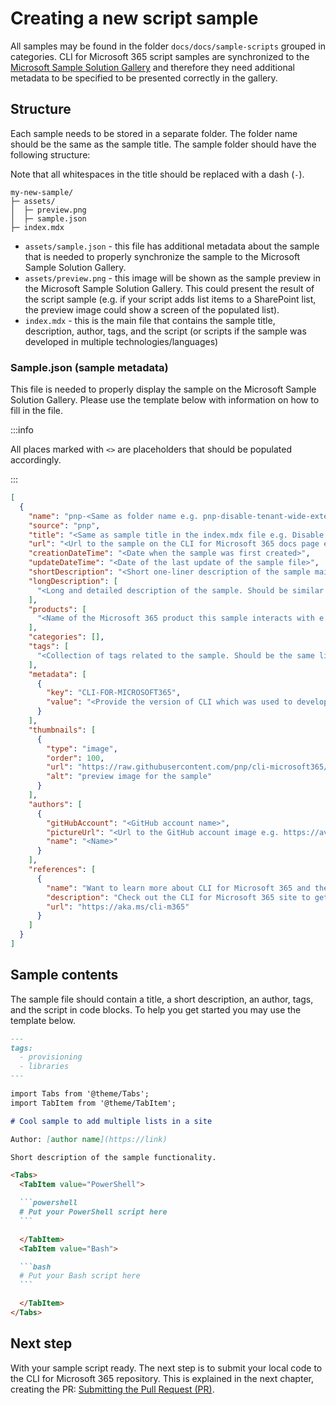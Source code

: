 # Creating a new script sample

All samples may be found in the folder `docs/docs/sample-scripts` grouped in categories. CLI for Microsoft 365 script samples are synchronized to the [Microsoft Sample Solution Gallery](https://adoption.microsoft.com/sample-solution-gallery/) and therefore they need additional metadata to be specified to be presented correctly in the gallery.

## Structure

Each sample needs to be stored in a separate folder. The folder name should be the same as the sample title. The sample folder should have the following structure:

Note that all whitespaces in the title should be replaced with a dash (`-`).

```
my-new-sample/
├─ assets/
│  ├─ preview.png
│  ├─ sample.json
├─ index.mdx
```

- `assets/sample.json` - this file has additional metadata about the sample that is needed to properly synchronize the sample to the Microsoft Sample Solution Gallery. 
- `assets/preview.png` - this image will be shown as the sample preview in the Microsoft Sample Solution Gallery. This could present the result of the script sample (e.g. if your script adds list items to a SharePoint list, the preview image could show a screen of the populated list). 
- `index.mdx` - this is the main file that contains the sample title, description, author, tags, and the script (or scripts if the sample was developed in multiple technologies/languages) 

### Sample.json (sample metadata)

This file is needed to properly display the sample on the Microsoft Sample Solution Gallery. Please use the template below with information on how to fill in the file. 

:::info

All places marked with `<>` are placeholders that should be populated accordingly.

:::

```json title="assets/sample.json"
[
  {
    "name": "pnp-<Same as folder name e.g. pnp-disable-tenant-wide-extension>",
    "source": "pnp",
    "title": "<Same as sample title in the index.mdx file e.g. Disable specified Tenant-wide Extension>",
    "url": "<Url to the sample on the CLI for Microsoft 365 docs page e.g. https://pnp.github.io/cli-microsoft365/sample-scripts/spo/disable-tenant-wide-extension>",
    "creationDateTime": "<Date when the sample was first created>",
    "updateDateTime": "<Date of the last update of the sample file>",
    "shortDescription": "<Short one-liner description of the sample main goal or functionality>",
    "longDescription": [
      "<Long and detailed description of the sample. Should be similar to the one used in the index.mdx file>"
    ],
    "products": [
      "<Name of the Microsoft 365 product this sample interacts with e.g. SharePoint>"
    ],
    "categories": [],
    "tags": [
      "<Collection of tags related to the sample. Should be the same list as defined in the index.mdx file. e.g. provisioning, libraries>"
    ],
    "metadata": [
      {
        "key": "CLI-FOR-MICROSOFT365",
        "value": "<Provide the version of CLI which was used to develop the sample e.g. v6.1>"
      }
    ],
    "thumbnails": [
      {
        "type": "image",
        "order": 100,
        "url": "https://raw.githubusercontent.com/pnp/cli-microsoft365/main/docs/docs/sample-scripts/<Sample folder path>/assets/preview.png",
        "alt": "preview image for the sample"
      }
    ],
    "authors": [
      {
        "gitHubAccount": "<GitHub account name>",
        "pictureUrl": "<Url to the GitHub account image e.g. https://avatars.githubusercontent.com/u/123456789?v=4>",
        "name": "<Name>"
      }
    ],
    "references": [
      {
        "name": "Want to learn more about CLI for Microsoft 365 and the commands",
        "description": "Check out the CLI for Microsoft 365 site to get started and for the reference to the commands.",
        "url": "https://aka.ms/cli-m365"
      }
    ]
  }
]
```

## Sample contents

The sample file should contain a title, a short description, an author, tags, and the script in code blocks. To help you get started you may use the template below.

````md title="index.mdx"
---
tags:
  - provisioning
  - libraries
---

import Tabs from '@theme/Tabs';
import TabItem from '@theme/TabItem';

# Cool sample to add multiple lists in a site

Author: [author name](https://link)

Short description of the sample functionality.

<Tabs>
  <TabItem value="PowerShell">

  ```powershell
  # Put your PowerShell script here
  ```

  </TabItem>
  <TabItem value="Bash">

  ```bash
  # Put your Bash script here
  ```

  </TabItem>
</Tabs>
````

## Next step

With your sample script ready. The next step is to submit your local code to the CLI for Microsoft 365 repository. This is explained in the next chapter, creating the PR: [Submitting the Pull Request (PR)](../creating-the-pr.mdx).
